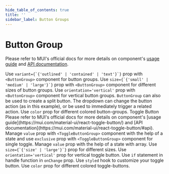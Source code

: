 ```yaml
---
hide_table_of_contents: true
title: ''
sidebar_label: Button Groups
---
```




<h1 className='!m-0'>Button Group</h1>

<div className='template-bg-color' />

Please refer to MUI's official docs for more details on component's [usage guide](https://mui.com/material-ui/react-button-group/) and [API documentation](https://mui.com/material-ui/api/button-group/).

<Grid container spacing={6}>
  <Grid size={{xs:12, md:6}}>
    <CardSnippet
      title="Basic Button Group"
      code={SourceCodeButtonGroupBasic}
    >
      <Typography className='mbe-4'>
        Use <code>variant={`{'outlined' | 'contained' | 'text'}`}</code> prop with <code>&lt;ButtonGroup&gt;</code> component for button groups.
      </Typography>
      <ButtonGroupBasic />
    </CardSnippet>
  </Grid>
  <Grid size={{xs:12, md:6}}>
    <CardSnippet
      title="Button Group Sizes"
      code={SourceCodeButtonGroupSizes}
    >
      <Typography className='mbe-4'>
        Use <code>size={`{'small' | 'medium' | 'large'}`}</code> prop with <code>&lt;ButtonGroup&gt;</code> component for different sizes of button groups.
      </Typography>
      <ButtonGroupSizes />
    </CardSnippet>
  </Grid>
  <Grid size={{xs:12, md:6}}>
    <CardSnippet
      title="Vertical Button Group"
      code={SourceCodeButtonGroupVertical}
    >
      <Typography className='mbe-4'>
        Use <code>orientation='vertical'</code> prop with <code>&lt;ButtonGroup&gt;</code> component for vertical button groups.
      </Typography>
      <ButtonGroupVertical />
    </CardSnippet>
  </Grid>
  <Grid size={{xs:12, md:6}}>
    <CardSnippet
      title="Split Button"
      code={SourceCodeButtonGroupSplit}
    >
      <Typography className='mbe-4'>
        <code>ButtonGroup</code> can also be used to create a split button. The dropdown can change the button action (as in this example), or be used to immediately trigger a related action.
      </Typography>
      <ButtonGroupSplit />
    </CardSnippet>
  </Grid>
  <Grid size={{xs:12, md:6}}>
    <CardSnippet
      title="Button Group Colors"
      code={SourceCodeButtonGroupColors}
    >
      <Typography className='mbe-4'>
        Use <code>color</code> prop for different colored button-groups.
      </Typography>
      <ButtonGroupColors />
    </CardSnippet>
  </Grid>
  <Grid size={{xs:12}}>
    <Typography variant='h5'>Toggle Button</Typography>
    <Typography variant='body2'>Please refer to MUI's official docs for more details on component's [usage guide](https://mui.com/material-ui/react-toggle-button/) and [API documentation](https://mui.com/material-ui/react-toggle-button/#api).</Typography>
  </Grid>
  <Grid size={{xs:12, md:6}}>
    <CardSnippet
      title="Basic Toggle Button"
      code={SourceCodeButtonToggleBasic}
    >
      <Typography className='mbe-4'>
        Manage <code>value</code> prop with <code>&lt;ToggleButtonGroup&gt;</code> component with the help of a state and use <code>exclusive</code> prop with <code>&lt;ToggleButtonGroup&gt;</code> component for single toggle.
      </Typography>
      <ButtonToggleBasic />
    </CardSnippet>
  </Grid>
  <Grid size={{xs:12, md:6}}>
    <CardSnippet
      title="Multiple Toggle Button"
      code={SourceCodeButtonToggleMultiple}
    >
      <Typography className='mbe-4'>
        Manage <code>value</code> prop with the help of a state with array.
      </Typography>
      <ButtonToggleMultiple />
    </CardSnippet>
  </Grid>
  <Grid size={{xs:12, md:6}}>
    <CardSnippet
      title="Toggle Button Sizes"
      code={SourceCodeButtonToggleSizes}
    >
      <Typography className='mbe-4'>
        Use <code>size={`{'size' | 'large'}`}</code> prop for different sizes.
      </Typography>
      <ButtonToggleSizes />
    </CardSnippet>
  </Grid>
  <Grid size={{xs:12, md:6}}>
    <CardSnippet
      title="Vertical Toggle Button"
      code={SourceCodeButtonToggleVertical}
    >
      <Typography className='mbe-4'>
        Use <code>orientation='vertical'</code> prop for vertical toggle button.
      </Typography>
      <ButtonToggleVertical />
    </CardSnippet>
  </Grid>
  <Grid size={{xs:12}}>
    <CardSnippet
      title="Enforce Value Set"
      code={SourceCodeButtonToggleEnforceValue}
    >
      <Typography className='mbe-4'>
        Use <code>if</code> statement in handle function in <code>onChange</code> prop.
      </Typography>
      <ButtonToggleEnforceValue />
    </CardSnippet>
  </Grid>
  <Grid size={{xs:12}}>
    <CardSnippet
      title="Customized Toggle Button"
      code={SourceCodeButtonToggleCustomized}
    >
      <Typography className='mbe-4'>
        Use <code>styled</code> hook to customize your toggle button.
      </Typography>
      <ButtonToggleCustomized />
    </CardSnippet>
  </Grid>
  <Grid size={{xs:12, md:6}}>
    <CardSnippet
      title="Toggle Button Colors"
      code={SourceCodeButtonToggleColors}
    >
      <Typography className='mbe-4'>
        Use <code>color</code> prop for different colored toggle-buttons.
      </Typography>
      <ButtonToggleColors />
    </CardSnippet>
  </Grid>
</Grid>